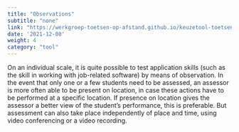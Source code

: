 ```yaml
---
title: "Observations"
subtitle: "none"
link: "https://werkgroep-toetsen-op-afstand.github.io/keuzetool-toetsen/en/methods/observations/"
date: '2021-12-08'
weight: 4
category: "tool"
---
```


On an individual scale, it is quite possible to test application skills (such as the skill in working with job-related software) by means of observation. In the event that only one or a few students need to be assessed, an assessor is more often able to be present on location, in case these actions have to be performed at a specific location. If presence on location gives the assessor a better view of the student's performance, this is preferable. But assessment can also take place independently of place and time, using video conferencing or a video recording.